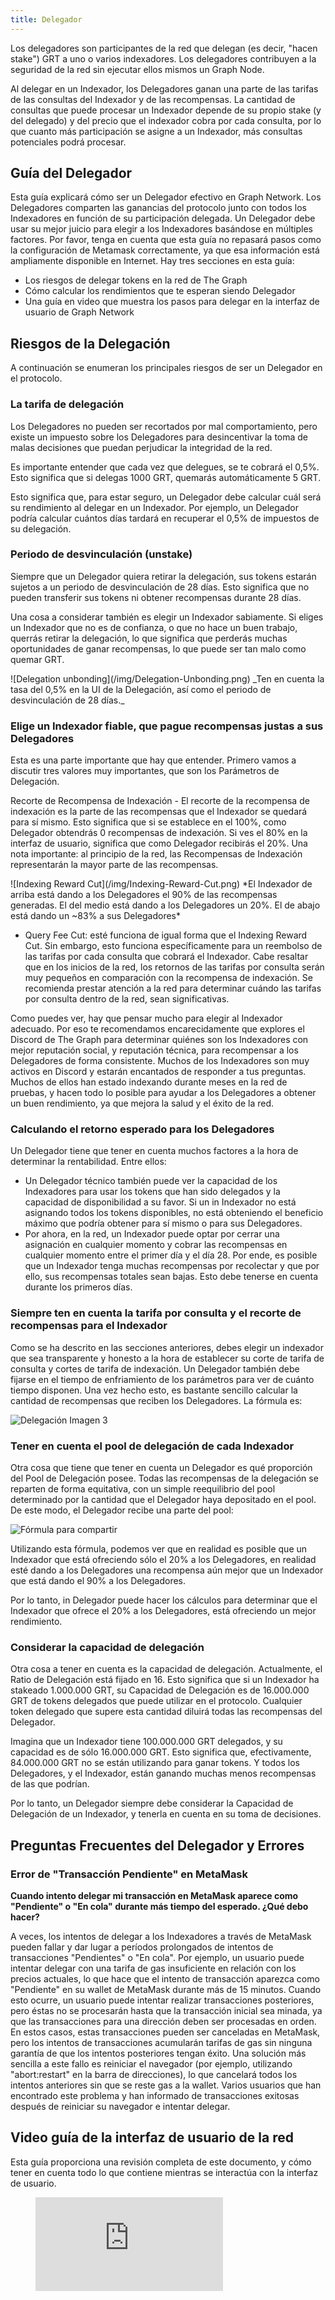 ```yaml
---
title: Delegador
---
```


Los delegadores son participantes de la red que delegan (es decir, "hacen stake") GRT a uno o varios indexadores. Los delegadores contribuyen a la seguridad de la red sin ejecutar ellos mismos un Graph Node.

Al delegar en un Indexador, los Delegadores ganan una parte de las tarifas de las consultas del Indexador y de las recompensas. La cantidad de consultas que puede procesar un Indexador depende de su propio stake (y del delegado) y del precio que el indexador cobra por cada consulta, por lo que cuanto más participación se asigne a un Indexador, más consultas potenciales podrá procesar.

## Guía del Delegador

Esta guía explicará cómo ser un Delegador efectivo en Graph Network. Los Delegadores comparten las ganancias del protocolo junto con todos los Indexadores en función de su participación delegada. Un Delegador debe usar su mejor juicio para elegir a los Indexadores basándose en múltiples factores. Por favor, tenga en cuenta que esta guía no repasará pasos como la configuración de Metamask correctamente, ya que esa información está ampliamente disponible en Internet. Hay tres secciones en esta guía:

- Los riesgos de delegar tokens en la red de The Graph
- Cómo calcular los rendimientos que te esperan siendo Delegador
- Una guía en video que muestra los pasos para delegar en la interfaz de usuario de Graph Network

## Riesgos de la Delegación

A continuación se enumeran los principales riesgos de ser un Delegador en el protocolo.

### La tarifa de delegación

Los Delegadores no pueden ser recortados por mal comportamiento, pero existe un impuesto sobre los Delegadores para desincentivar la toma de malas decisiones que puedan perjudicar la integridad de la red.

Es importante entender que cada vez que delegues, se te cobrará el 0,5%. Esto significa que si delegas 1000 GRT, quemarás automáticamente 5 GRT.

Esto significa que, para estar seguro, un Delegador debe calcular cuál será su rendimiento al delegar en un Indexador. Por ejemplo, un Delegador podría calcular cuántos días tardará en recuperar el 0,5% de impuestos de su delegación.

### Periodo de desvinculación (unstake)

Siempre que un Delegador quiera retirar la delegación, sus tokens estarán sujetos a un periodo de desvinculación de 28 días. Esto significa que no pueden transferir sus tokens ni obtener recompensas durante 28 días.

Una cosa a considerar también es elegir un Indexador sabiamente. Si eliges un Indexador que no es de confianza, o que no hace un buen trabajo, querrás retirar la delegación, lo que significa que perderás muchas oportunidades de ganar recompensas, lo que puede ser tan malo como quemar GRT.

<div sx={{ mx: 'auto', maxWidth: '400px' }}>
  ![Delegation unbonding](/img/Delegation-Unbonding.png) _Ten en cuenta la tasa del 0,5% en la UI de la Delegación, así
  como el periodo de desvinculación de 28 días._
</div>

### Elige un Indexador fiable, que pague recompensas justas a sus Delegadores

Esta es una parte importante que hay que entender. Primero vamos a discutir tres valores muy importantes, que son los Parámetros de Delegación.

Recorte de Recompensa de Indexación - El recorte de la recompensa de indexación es la parte de las recompensas que el Indexador se quedará para sí mismo. Esto significa que si se establece en el 100%, como Delegador obtendrás 0 recompensas de indexación. Si ves el 80% en la interfaz de usuario, significa que como Delegador recibirás el 20%. Una nota importante: al principio de la red, las Recompensas de Indexación representarán la mayor parte de las recompensas.

<div sx={{ mx: 'auto', maxWidth: '700px' }}>
  ![Indexing Reward Cut](/img/Indexing-Reward-Cut.png) *El Indexador de arriba está dando a los Delegadores el 90% de
  las recompensas generadas. El del medio está dando a los Delegadores un 20%. El de abajo está dando un ~83% a sus
  Delegadores*
</div>

- Query Fee Cut: esté funciona de igual forma que el Indexing Reward Cut. Sin embargo, esto funciona específicamente para un reembolso de las tarifas por cada consulta que cobrará el Indexador. Cabe resaltar que en los inicios de la red, los retornos de las tarifas por consulta serán muy pequeños en comparación con la recompensa de indexación. Se recomienda prestar atención a la red para determinar cuándo las tarifas por consulta dentro de la red, sean significativas.

Como puedes ver, hay que pensar mucho para elegir al Indexador adecuado. Por eso te recomendamos encarecidamente que explores el Discord de The Graph para determinar quiénes son los Indexadores con mejor reputación social, y reputación técnica, para recompensar a los Delegadores de forma consistente. Muchos de los Indexadores son muy activos en Discord y estarán encantados de responder a tus preguntas. Muchos de ellos han estado indexando durante meses en la red de pruebas, y hacen todo lo posible para ayudar a los Delegadores a obtener un buen rendimiento, ya que mejora la salud y el éxito de la red.

### Calculando el retorno esperado para los Delegadores

Un Delegador tiene que tener en cuenta muchos factores a la hora de determinar la rentabilidad. Entre ellos:

- Un Delegador técnico también puede ver la capacidad de los Indexadores para usar los tokens que han sido delegados y la capacidad de disponibilidad a su favor. Si un in Indexador no está asignando todos los tokens disponibles, no está obteniendo el beneficio máximo que podría obtener para sí mismo o para sus Delegadores.
- Por ahora, en la red, un Indexador puede optar por cerrar una asignación en cualquier momento y cobrar las recompensas en cualquier momento entre el primer día y el día 28. Por ende, es posible que un Indexador tenga muchas recompensas por recolectar y que por ello, sus recompensas totales sean bajas. Esto debe tenerse en cuenta durante los primeros días.

### Siempre ten en cuenta la tarifa por consulta y el recorte de recompensas para el Indexador

Como se ha descrito en las secciones anteriores, debes elegir un indexador que sea transparente y honesto a la hora de establecer su corte de tarifa de consulta y cortes de tarifa de indexación. Un Delegador también debe fijarse en el tiempo de enfriamiento de los parámetros para ver de cuánto tiempo disponen. Una vez hecho esto, es bastante sencillo calcular la cantidad de recompensas que reciben los Delegadores. La fórmula es:

![Delegación Imagen 3](/img/Delegation-Reward-Formula.png)

### Tener en cuenta el pool de delegación de cada Indexador

Otra cosa que tiene que tener en cuenta un Delegador es qué proporción del Pool de Delegación posee. Todas las recompensas de la delegación se reparten de forma equitativa, con un simple reequilibrio del pool determinado por la cantidad que el Delegador haya depositado en el pool. De este modo, el Delegador recibe una parte del pool:

![Fórmula para compartir](/img/Share-Forumla.png)

Utilizando esta fórmula, podemos ver que en realidad es posible que un Indexador que está ofreciendo sólo el 20% a los Delegadores, en realidad esté dando a los Delegadores una recompensa aún mejor que un Indexador que está dando el 90% a los Delegadores.

Por lo tanto, in Delegador puede hacer los cálculos para determinar que el Indexador que ofrece el 20% a los Delegadores, está ofreciendo un mejor rendimiento.

### Considerar la capacidad de delegación

Otra cosa a tener en cuenta es la capacidad de delegación. Actualmente, el Ratio de Delegación está fijado en 16. Esto significa que si un Indexador ha stakeado 1.000.000 GRT, su Capacidad de Delegación es de 16.000.000 GRT de tokens delegados que puede utilizar en el protocolo. Cualquier token delegado que supere esta cantidad diluirá todas las recompensas del Delegador.

Imagina que un Indexador tiene 100.000.000 GRT delegados, y su capacidad es de sólo 16.000.000 GRT. Esto significa que, efectivamente, 84.000.000 GRT no se están utilizando para ganar tokens. Y todos los Delegadores, y el Indexador, están ganando muchas menos recompensas de las que podrían.

Por lo tanto, un Delegador siempre debe considerar la Capacidad de Delegación de un Indexador, y tenerla en cuenta en su toma de decisiones.

## Preguntas Frecuentes del Delegador y Errores

### Error de "Transacción Pendiente" en MetaMask

**Cuando intento delegar mi transacción en MetaMask aparece como "Pendiente" o "En cola" durante más tiempo del esperado. ¿Qué debo hacer?**

A veces, los intentos de delegar a los Indexadores a través de MetaMask pueden fallar y dar lugar a períodos prolongados de intentos de transacciones "Pendientes" o "En cola". Por ejemplo, un usuario puede intentar delegar con una tarifa de gas insuficiente en relación con los precios actuales, lo que hace que el intento de transacción aparezca como "Pendiente" en su wallet de MetaMask durante más de 15 minutos. Cuando esto ocurre, un usuario puede intentar realizar transacciones posteriores, pero éstas no se procesarán hasta que la transacción inicial sea minada, ya que las transacciones para una dirección deben ser procesadas en orden. En estos casos, estas transacciones pueden ser canceladas en MetaMask, pero los intentos de transacciones acumularán tarifas de gas sin ninguna garantía de que los intentos posteriores tengan éxito. Una solución más sencilla a este fallo es reiniciar el navegador (por ejemplo, utilizando "abort:restart" en la barra de direcciones), lo que cancelará todos los intentos anteriores sin que se reste gas a la wallet. Varios usuarios que han encontrado este problema y han informado de transacciones exitosas después de reiniciar su navegador e intentar delegar.

## Video guía de la interfaz de usuario de la red

Esta guía proporciona una revisión completa de este documento, y cómo tener en cuenta todo lo que contiene mientras se interactúa con la interfaz de usuario.

<figure className="video-container">
  <iframe
    className="video-iframe"
    src="https://www.youtube.com/embed/2G7S2gdURdc"
    title="Reproductor de video de YouTube"
    frameBorder="0"
    allowFullScreen
  ></iframe>
</figure>
